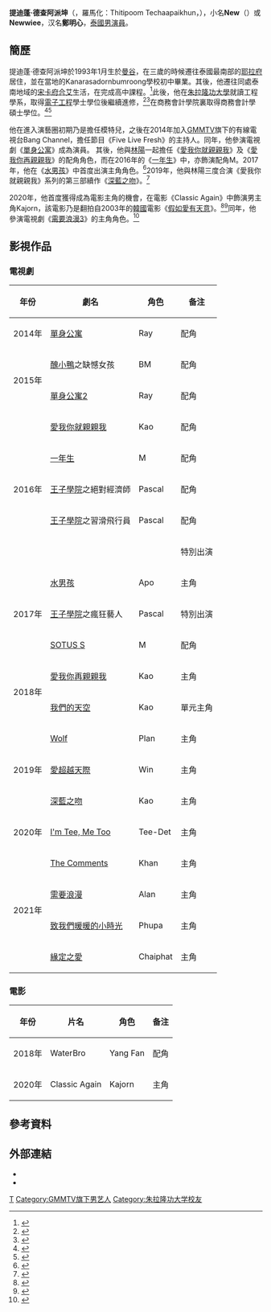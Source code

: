 {{藝人
| 姓名 = 提迪蓬·德查阿派坤<br>（鄭明心）
| 類型 = 男演員
| 圖片 = New Thitipoom Techaapaikhun GMMTV 2022 BORDERLESS.jpg
| 圖片尺寸 = 
| 圖片簡介 = 
| 本名 = 
| 外文名 = ฐิติภูมิ เตชะอภัยคุณ
| 外文 = th
| 羅馬拼音 = Thitipoom Techaapaikhun
| 英文名 = 
| 暱稱 = New（นิว）
| 其他藝名 = 
| 國籍 = {{THA}}
| 出生日期 = {{birth_date_and_age|1993|1|30}}
| 出生地點 = {{THA}}[[曼谷|曼谷]]
| 宗教信仰 = 
| 配偶 = 
| 兒女 = 
| 父母 = 
| 語言 = [[泰語|泰語]]
| 職業 = [[演員|演員]]
| 教育程度 = [[朱拉隆功大學|朱拉隆功大學]]工程學學士<br>[[朱拉隆功大學|朱拉隆功大學]]商務會計學碩士
| 出道作 = 
| 出道日期 = 2014年
| 代表作 = 
| 活躍年代 = 
| 唱片公司 = 
| 經紀公司 = GMMTV
| 相關團體 = 
| 網站 = 
| IMDb = 8712111
}}
'''提迪蓬·德查阿派坤'''（{{lang-th|ฐิติภูมิ เตชะอภัยคุณ}}，羅馬化：Thitipoom Techaapaikhun，{{bd|1993年|1月30日}}），小名'''New'''（{{lang-th|นิว}}）或'''Newwiee'''，汉名'''鄭明心'''，[[泰國|泰國]][[男演員|男演員]]。

== 簡歷 ==
提迪蓬·德查阿派坤於1993年1月生於[[曼谷|曼谷]]，在三歲的時候遷往泰國最南部的[[耶拉府|耶拉府]]居住，並在當地的Kanarasadornbumroong學校初中畢業。其後，他遷往同處泰南地域的[[宋卡府|宋卡府]][[合艾|合艾]]生活，在{{link-en|Hatyaiwittayalai學校|Hatyaiwittayalai School}}完成高中課程。<ref>{{cite web |title=ประวัติ "นิว ฐิติภูมิ" หนักแสดงหนุ่มหล่อดีกรีบัณฑิตปริญญาโทจากจุฬาฯ |url=https://www.sanook.com/campus/1400640/ |website=sanook.com |publisher=Sanook.com |accessdate=01-06-2020 |language=Th |date=2020-05-22 |archive-date=2021-03-02 |archive-url=https://web.archive.org/web/20210302002138/https://www.sanook.com/campus/1400640/ |dead-url=no }}</ref>此後，他在[[朱拉隆功大學|朱拉隆功大學]]就讀工程學系，取得[[電子工程|電子工程]]學士學位後繼續進修，<ref>{{cite web |title=ยินดีกับ 4 บัณฑิตใหม่ เบสท์-บุ๊ค โอลีฟส์, เต-นิว ไฟว์ไลฟ์ จากรั้วจุฬาฯ |url=https://dara.trueid.net/detail/mYd95wMN6JD0 |website=trueid.net |publisher=TrueID |accessdate=01-06-2020 |language=Th |date=2015-10-13 |archive-date=2021-01-20 |archive-url=https://web.archive.org/web/20210120160522/https://dara.trueid.net/detail/mYd95wMN6JD0 |dead-url=no }}</ref><ref>{{cite web |title=เปิดประวัติ "นิว ฐิติภูมิ " หรือ "เอ็ม" ในซีรีส์ "SOTUS The Series พี่ว้ากตัวร้ายกับนายปีหนึ่ง" |url=https://daradaily.com/news/58888/read |website=daradaily.com |publisher=Dara Daily |accessdate=01-06-2020 |language=Th |date=2016-12-17 |archive-date=2021-03-02 |archive-url=https://web.archive.org/web/20210302002110/https://daradaily.com/news/58888/read |dead-url=no }}</ref>在商務會計學院裏取得商務會計學碩士學位。<ref>{{cite web |title=นิว-ปลื้ม ภูมิใจสุดๆ คว้าปริญญารั้วจุฬาฯ |url=https://www.newsplus.co.th/175983 |website=newsplus.co.th |publisher=NewsPlus |accessdate=01-06-2020 |language=Th |date=07-10-2019 |archive-date=2019-12-08 |archive-url=https://web.archive.org/web/20191208061948/https://newsplus.co.th/175983 |dead-url=no }}</ref><ref>{{cite web |title="นิว-ปลื้ม" ภูมิใจสุดๆ คว้าปริญญารั้วจุฬาฯ |url=https://www.gmm-tv.com/news.php?id=1774 |website=gmm-tv.com |publisher=[[GMMTV|GMMTV]] |accessdate=01-06-2020 |language=Th}}</ref>

他在進入演藝圈初期乃是擔任模特兒，之後在2014年加入[[GMMTV|GMMTV]]旗下的有線電視台Bang Channel，擔任節目《Five Live Fresh》的主持人。同年，他參演電視劇《[[單身公寓_(泰國電視劇)|單身公寓]]》成為演員。 其後，他與[[林陽|林陽]]一起擔任《[[愛我你就親親我|愛我你就親親我]]》及《[[愛我你再親親我|愛我你再親親我]]》的配角角色，而在2016年的《[[一年生_(泰國電視劇)|一年生]]》中，亦飾演配角M。2017年，他在《[[水男孩_(2017年電視劇)|水男孩]]》中首度出演主角角色。<ref>{{cite web |title=เต-นิว จากคู่เพื่อนซี้ สู่การเป็นคู่จิ้น ฟินเวอร์ Kiss Me Again - ดีกรีบัณฑิตจุฬาฯ |url=https://campus.campus-star.com/variety/74177.html |website=campus-star.com |publisher=Campus Star |accessdate=01-062020 |language=Th |date=2019-05-21 |archive-date=2020-11-20 |archive-url=https://web.archive.org/web/20201120043328/https://campus.campus-star.com/variety/74177.html |dead-url=no }}</ref>2019年，他與林陽三度合演《愛我你就親親我》系列的第三部續作《[[深藍之吻|深藍之吻]]》。<ref name="dbk">{{Cite web|url=https://mgronline.com/drama/detail/9610000110729|script-title=th:จัดแน่นยกทัพนักแสดงเปิดตัวซีรส์ใหม่ 13 เรื่อง|language=th|website=mgronline.com|access-date=2019-09-17|archive-date=2021-03-02|archive-url=https://web.archive.org/web/20210302002129/https://mgronline.com/drama/detail/9610000110729|dead-url=no}}</ref>

2020年，他首度獲得成為電影主角的機會，在電影《Classic Again》中飾演男主角Kajorn，該電影乃是翻拍自2003年的[[韓國|韓國]]電影《[[假如愛有天意|假如愛有天意]]》。<ref>{{cite web |author1=Karen Chu |title=Filmart: CJ Entertainment to Remake Its Hit Romance 'The Classic' for Thailand |url=https://www.hollywoodreporter.com/news/cj-entertainment-remake-hit-romance-classic-thailand-1195588 |website=hollywoodreporter.com |publisher=The Hollywood Reporter |accessdate=01-03-2020 |date=2019-03-19 |archive-date=2021-03-02 |archive-url=https://web.archive.org/web/20210302002132/https://www.hollywoodreporter.com/news/cj-entertainment-remake-hit-romance-classic-thailand-1195588 |dead-url=no }}</ref><ref>{{cite web |author1=Top Koaysomboon |title=What's the deal with... New Thitipoom |url=https://www.timeout.com/bangkok/movies/interview-new-thitipoom |website=timeout.com |publisher=Time Out Bangkok |accessdate=01-03-2020 |date=07-02-2020 |archive-date=2021-03-03 |archive-url=https://web.archive.org/web/20210303004116/https://www.timeout.com/bangkok/movies/interview-new-thitipoom |dead-url=no }}</ref>同年，他參演電視劇《[[需要浪漫3_(泰國電視劇)|需要浪漫3]]》的主角角色。<ref name="ineedromance">{{cite web |title=Pancake Khemanit Meets New Thitipoom For The First Time In A New Remade TV Drama |url=https://www.thaiupdate.info/pancake-khemanit-new-thitipoom-new-drama/ |website=thaiupdate.info |publisher=Thai Update |accessdate=2020-01-01 |date=2019-10-25 |archive-date=2021-03-02 |archive-url=https://web.archive.org/web/20210302002145/https://www.thaiupdate.info/pancake-khemanit-new-thitipoom-new-drama/ |dead-url=no }}</ref>

== 影視作品 ==
=== 電視劇 ===
{|class="wikitable"style="text-align:center;font-size:95%"
!年份 || 劇名 || 角色 || 备注
|-
| 2014年 || [[單身公寓_(泰國電視劇)|單身公寓]] || Ray || 配角
|-
| rowspan=2|2015年 || [[醜小鴨_(電視劇)|醜小鴨]]之缺憾女孩 || BM || 配角
|-
| [[單身公寓2|單身公寓2]] || Ray || 配角
|-
| rowspan=5|2016年 || [[愛我你就親親我|愛我你就親親我]] || Kao || 配角
|-
| [[一年生_(泰國電視劇)|一年生]] || M || 配角
|-
| [[王子學院|王子學院]]之絕對經濟師 || Pascal || 配角
|-
| [[王子學院|王子學院]]之習滑飛行員 || Pascal || 配角
|-
| {{link-en|Little Big Dream|Little Big Dream}} || || 特別出演
|-
| rowspan=3|2017年 || [[水男孩_(2017年電視劇)|水男孩]] || Apo || 主角
|-
| [[王子學院|王子學院]]之瘋狂藝人 || Pascal|| 特別出演
|-
| [[一年生_(泰國電視劇)|SOTUS S]] || M || 配角
|-
| rowspan=2|2018年 || [[愛我你再親親我|愛我你再親親我]] || Kao || 主角
|-
| [[我們的天空_(泰國電視劇)|我們的天空]] || Kao || 單元主角
|-
| rowspan=3|2019年 || [[Wolf_(泰國電視劇)|Wolf]] || Plan || 主角
|-
| [[愛超越天際|愛超越天際]] || Win || 主角
|-
| [[深藍之吻|深藍之吻]] || Kao || 主角
|-
| 2020年 || [[I'm_Tee,_Me_Too|I'm Tee, Me Too]] || Tee-Det || 主角
|-
| rowspan=4|2021年 || [[The_Comments|The Comments]] || Khan || 主角
|-
| [[需要浪漫_(泰國電視劇)|需要浪漫]] || Alan || 主角
|-
| [[致我們暖暖的小時光_(泰國電視劇)|致我們暖暖的小時光]] || Phupa || 主角
|-
| [[緣定之愛|緣定之愛]] || Chaiphat || 主角
|}

=== 電影 ===
{|class="wikitable"style="text-align:center;font-size:95%"
!年份 || 片名 || 角色 || 备注
|-
| 2018年 || WaterBro || Yang Fan || 配角
|-
| 2020年 || Classic Again || Kajorn || 主角
|}

== 參考資料 ==
{{reflist}}

== 外部連結 ==
* {{instagram|newwiee}}
* {{twitter|new_thitipoom}}

{{GMMTV 旗下艺人}}
[[Category:泰國男演員|T]]
[[Category:GMMTV旗下男艺人|Category:GMMTV旗下男艺人]]
[[Category:朱拉隆功大学校友|Category:朱拉隆功大学校友]]
